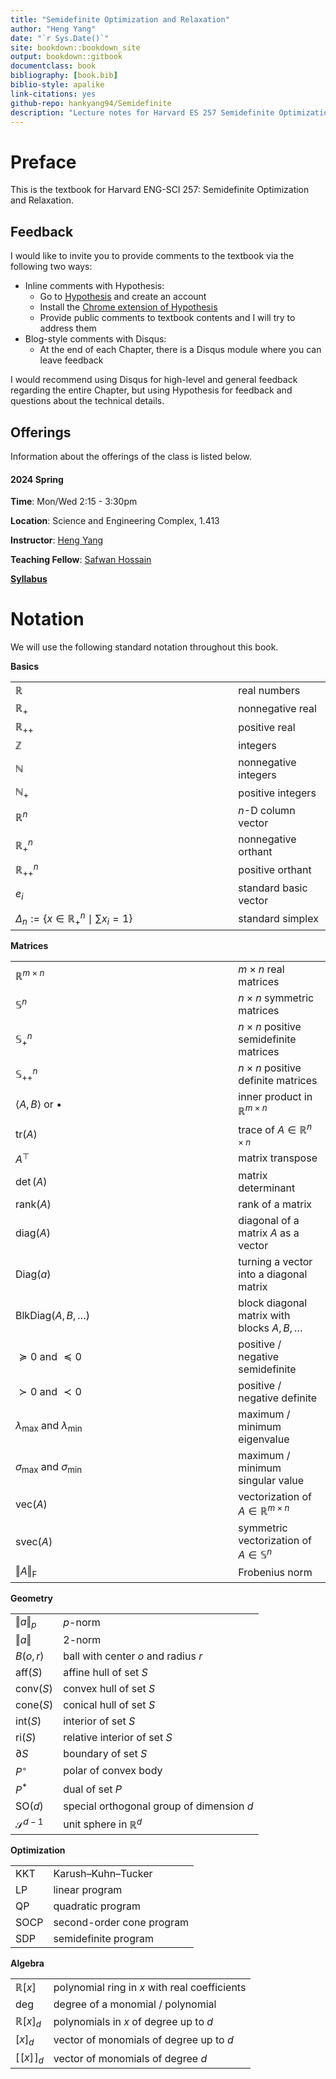 ```yaml
--- 
title: "Semidefinite Optimization and Relaxation"
author: "Heng Yang"
date: "`r Sys.Date()`"
site: bookdown::bookdown_site
output: bookdown::gitbook
documentclass: book
bibliography: [book.bib]
biblio-style: apalike
link-citations: yes
github-repo: hankyang94/Semidefinite
description: "Lecture notes for Harvard ES 257 Semidefinite Optimization and Relaxation."
---
```


\newcommand{\calQ}{\mathcal{Q}}

\newcommand{\Real}[1]{\mathbb{R}^{#1}}
\newcommand{\sym}[1]{\mathbb{S}^{#1}}
\newcommand{\psd}[1]{\sym{#1}_{+}}
\newcommand{\pd}[1]{\sym{#1}_{++}}
\newcommand{\inprod}[2]{\langle #1, #2 \rangle}
\newcommand{\linprod}[2]{\left\langle #1, #2 \right\rangle}
\newcommand{\trace}{\mathrm{tr}}
\newcommand{\tran}{^\top}
<!-- \newcommand{\det}{\mathrm{det}} -->
\newcommand{\rank}{\mathrm{rank}}
\newcommand{\diag}{\mathrm{diag}}
\newcommand{\Diag}{\mathrm{Diag}}
\newcommand{\BlkDiag}{\mathrm{BlkDiag}}
\newcommand{\vectorize}{\mathrm{vec}}
\newcommand{\svec}{\mathrm{svec}}
\newcommand{\mat}{\mathrm{mat}}
\newcommand{\smat}{\mathrm{smat}}
\newcommand{\norm}[1]{\Vert #1 \Vert}
\newcommand{\lnorm}[1]{\left\Vert #1 \right\Vert}
\newcommand{\pnorm}[2]{\Vert #1 \Vert_{#2}}
\newcommand{\Fnorm}[1]{\Vert #1 \Vert_\mathrm{F}}
\newcommand{\conv}{\mathrm{conv}}
\newcommand{\cone}{\mathrm{cone}}
\newcommand{\interior}{\mathrm{int}}
\newcommand{\relint}{\mathrm{ri}}
\newcommand{\poly}[1]{\mathbb{R}[#1]}
\newcommand{\SOd}{\mathrm{SO}(d)}
\newcommand{\SOthree}{\mathrm{SO}(3)}
\newcommand{\usphere}{\mathcal{S}}
\newcommand{\bmath}[1]{\boldsymbol{#1}}
\newcommand{\lbrkt}{[\![}
\newcommand{\rbrkt}{]\!]}
\newcommand{\brkt}[1]{\lbrkt #1 \rbrkt}
\newcommand{\cbrace}[1]{\{ #1 \}}
\newcommand{\lcbrace}[1]{ \left\{ #1 \right\} }
\newcommand{\aff}{\mathrm{aff}}
\newcommand{\bbN}{\mathbb{N}}
\newcommand{\dist}{\mathrm{dist}}
\newcommand{\subject}{\mathrm{s.t.}}
\newcommand{\cl}{\mathrm{cl}}
\newcommand{\eye}{\mathrm{I}}
<!-- \newcommand{\deg}{\mathrm{deg}} -->


# Preface {-}

This is the textbook for Harvard ENG-SCI 257: Semidefinite Optimization and Relaxation. 

## Feedback {-}

I would like to invite you to provide comments to the textbook via the following two ways:

- Inline comments with Hypothesis:
    - Go to [Hypothesis](https://hypothes.is) and create an account
    - Install the [Chrome extension of Hypothesis](https://chrome.google.com/webstore/detail/hypothesis-web-pdf-annota/bjfhmglciegochdpefhhlphglcehbmek)
    - Provide public comments to textbook contents and I will try to address them 

- Blog-style comments with Disqus:
    - At the end of each Chapter, there is a Disqus module where you can leave feedback

I would recommend using Disqus for high-level and general feedback regarding the entire Chapter, but using Hypothesis for feedback and questions about the technical details.


## Offerings {-}

Information about the offerings of the class is listed below.

#### 2024 Spring {-}

**Time**: Mon/Wed 2:15 - 3:30pm

**Location**: Science and Engineering Complex, 1.413

**Instructor**: [Heng Yang](https://hankyang.seas.harvard.edu/)

**Teaching Fellow**: [Safwan Hossain](https://safwanhossain.github.io/)

[**Syllabus**](https://docs.google.com/document/d/1H6Wqht_PVw_n8Jl0kXN3HjZfHkeZJYqYWT4ayxvqRlU/edit?usp=sharing)


<!-- #### Acknowledgment {-} -->


# Notation {-}

We will use the following standard notation throughout this book.

**Basics**

|                   |          | 
| :---------------- | :------  |
| $\Real{}$        |   real numbers   |
| $\Real{}_{+}$ | nonnegative real |
| $\Real{}_{++}$| positive real |
| $\mathbb{Z}$        |   integers   |
| $\bbN$    |  nonnegative integers   |
| $\bbN_{+}$ | positive integers |
| $\Real{n}$ |  $n$-D column vector |
| $\Real{n}_{+}$| nonnegative orthant |
| $\Real{n}_{++}$| positive orthant |
| $e_i$ | standard basic vector |
| $\Delta_n := \{x \in \mathbb{R}^n_{+} \mid \sum x_i = 1 \}$ | standard simplex | 

**Matrices**

|                   |          | 
| :---------------- | :------  |
| $\mathbb{R}^{m \times n}$ | $m \times n$ real matrices |
| $\sym{n}$  | $n\times n$ symmetric matrices  |
| $\psd{n}$ | $n\times n$ positive semidefinite matrices |
| $\pd{n}$ | $n\times n$ positive definite matrices |
| $\inprod{A}{B}$ or $\bullet$  | inner product in $\Real{m \times n}$ |
| $\trace(A)$| trace of $A \in \Real{n \times n}$ |
| $A\tran$ | matrix transpose |
| $\det(A)$ | matrix determinant |
| $\rank(A)$ | rank of a matrix |
| $\diag(A)$ | diagonal of a matrix $A$ as a vector |
| $\Diag(a)$ | turning a vector into a diagonal matrix |
| $\BlkDiag(A,B,\dots)$ | block diagonal matrix with blocks $A,B,\dots$ |
| $\succeq 0$ and $\preceq 0$ | positive / negative semidefinite |
| $\succ 0$ and $\prec 0$ | positive / negative definite |
| $\lambda_{\max}$ and $\lambda_{\min}$ | maximum / minimum eigenvalue |
| $\sigma_{\max}$ and $\sigma_{\min}$ | maximum / minimum singular value |
| $\vectorize(A)$ | vectorization of $A \in \Real{m \times n}$
| $\svec(A)$| symmetric vectorization of $A \in \sym{n}$
| $\Fnorm{A}$ | Frobenius norm |

**Geometry**

|                   |          | 
| :---------------- | :------  |
| $\pnorm{a}{p}$ | $p$-norm |
| $\norm{a}$ | $2$-norm |
| $B(o,r)$ | ball with center $o$ and radius $r$ |
| $\aff (S)$ | affine hull of set $S$ |
| $\conv(S)$ | convex hull of set $S$ |
| $\cone(S)$ | conical hull of set $S$ |
| $\interior(S)$ | interior of set $S$ | 
| $\relint(S)$ | relative interior of set $S$ |
| $\partial S$ | boundary of set $S$ |
| $P^\circ$ | polar of convex body | 
| $P^{*}$ | dual of set $P$ |
| $\SOd$ | special orthogonal group of dimension $d$ |
| $\usphere^{d-1}$ | unit sphere in $\Real{d}$ |

**Optimization**

|                   |          | 
| :---------------- | :------  |
| KKT | Karush–Kuhn–Tucker |
| LP | linear program |
| QP | quadratic program |
| SOCP | second-order cone program |
| SDP | semidefinite program |

**Algebra**

|                   |          | 
| :---------------- | :------  |
| $\poly{x}$ | polynomial ring in $x$ with real coefficients | 
| $\deg$ | degree of a monomial / polynomial |
| $\poly{x}_d$ | polynomials in $x$ of degree up to $d$ |
| $[x]_d$ | vector of monomials of degree up to $d$ |
| $\brkt{x}_d$ | vector of monomials of degree $d$ |






